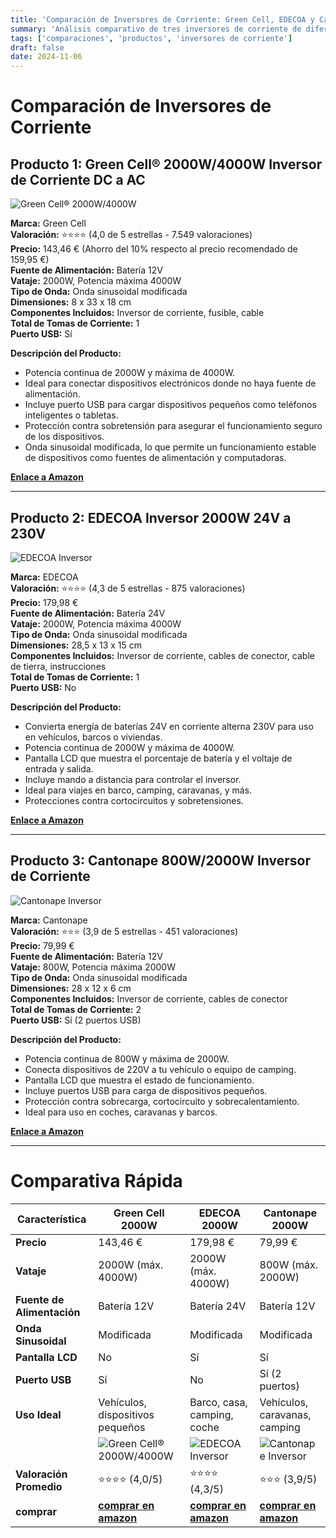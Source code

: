 ```yaml
---
title: 'Comparación de Inversores de Corriente: Green Cell, EDECOA y Cantonape'
summary: 'Análisis comparativo de tres inversores de corriente de diferentes marcas y potencias: Green Cell 2000W, EDECOA 2000W y Cantonape 800W.'
tags: ['comparaciones', 'productos', 'inversores de corriente']
draft: false
date: 2024-11-06
---
```


# Comparación de Inversores de Corriente

## Producto 1: Green Cell® 2000W/4000W Inversor de Corriente DC a AC

![Green Cell® 2000W/4000W](https://m.media-amazon.com/images/I/61nh1-xe2ML._AC_SX679_.jpg)

**Marca:** Green Cell  
**Valoración:** ⭐️⭐️⭐️⭐️ (4,0 de 5 estrellas - 7.549 valoraciones)  
**Precio:** 143,46 € (Ahorro del 10% respecto al precio recomendado de 159,95 €)  
**Fuente de Alimentación:** Batería 12V  
**Vataje:** 2000W, Potencia máxima 4000W  
**Tipo de Onda:** Onda sinusoidal modificada  
**Dimensiones:** 8 x 33 x 18 cm  
**Componentes Incluidos:** Inversor de corriente, fusible, cable  
**Total de Tomas de Corriente:** 1  
**Puerto USB:** Sí

**Descripción del Producto:**

- Potencia continua de 2000W y máxima de 4000W.
- Ideal para conectar dispositivos electrónicos donde no haya fuente de alimentación.
- Incluye puerto USB para cargar dispositivos pequeños como teléfonos inteligentes o tabletas.
- Protección contra sobretensión para asegurar el funcionamiento seguro de los dispositivos.
- Onda sinusoidal modificada, lo que permite un funcionamiento estable de dispositivos como fuentes de alimentación y computadoras.

**[Enlace a Amazon](https://amzn.to/4enEIWa)**

---

## Producto 2: EDECOA Inversor 2000W 24V a 230V

![EDECOA Inversor](https://m.media-amazon.com/images/I/717q1YTusEL._AC_SX679_.jpg)

**Marca:** EDECOA  
**Valoración:** ⭐️⭐️⭐️⭐️ (4,3 de 5 estrellas - 875 valoraciones)  
**Precio:** 179,98 €  
**Fuente de Alimentación:** Batería 24V  
**Vataje:** 2000W, Potencia máxima 4000W  
**Tipo de Onda:** Onda sinusoidal modificada  
**Dimensiones:** 28,5 x 13 x 15 cm  
**Componentes Incluidos:** Inversor de corriente, cables de conector, cable de tierra, instrucciones  
**Total de Tomas de Corriente:** 1  
**Puerto USB:** No

**Descripción del Producto:**

- Convierta energía de baterías 24V en corriente alterna 230V para uso en vehículos, barcos o viviendas.
- Potencia continua de 2000W y máxima de 4000W.
- Pantalla LCD que muestra el porcentaje de batería y el voltaje de entrada y salida.
- Incluye mando a distancia para controlar el inversor.
- Ideal para viajes en barco, camping, caravanas, y más.
- Protecciones contra cortocircuitos y sobretensiones.

**[Enlace a Amazon](https://amzn.to/48BZxMg)**

---

## Producto 3: Cantonape 800W/2000W Inversor de Corriente

![Cantonape Inversor](https://m.media-amazon.com/images/I/71kCL-+0flL._AC_SX679_.jpg)

**Marca:** Cantonape  
**Valoración:** ⭐️⭐️⭐️ (3,9 de 5 estrellas - 451 valoraciones)  
**Precio:** 79,99 €  
**Fuente de Alimentación:** Batería 12V  
**Vataje:** 800W, Potencia máxima 2000W  
**Tipo de Onda:** Onda sinusoidal modificada  
**Dimensiones:** 28 x 12 x 6 cm  
**Componentes Incluidos:** Inversor de corriente, cables de conector  
**Total de Tomas de Corriente:** 2  
**Puerto USB:** Sí (2 puertos USB)

**Descripción del Producto:**

- Potencia continua de 800W y máxima de 2000W.
- Conecta dispositivos de 220V a tu vehículo o equipo de camping.
- Pantalla LCD que muestra el estado de funcionamiento.
- Incluye puertos USB para carga de dispositivos pequeños.
- Protección contra sobrecarga, cortocircuito y sobrecalentamiento.
- Ideal para uso en coches, caravanas y barcos.

**[Enlace a Amazon](https://amzn.to/3YwV0pU)**

---

# Comparativa Rápida

| Característica             | **Green Cell 2000W**                                                                        | **EDECOA 2000W**                                                                   | **Cantonape 2000W**                                                                   |
| -------------------------- | ------------------------------------------------------------------------------------------- | ---------------------------------------------------------------------------------- | ------------------------------------------------------------------------------------- |
| **Precio**                 | 143,46 €                                                                                    | 179,98 €                                                                           | 79,99 €                                                                               |
| **Vataje**                 | 2000W (máx. 4000W)                                                                          | 2000W (máx. 4000W)                                                                 | 800W (máx. 2000W)                                                                     |
| **Fuente de Alimentación** | Batería 12V                                                                                 | Batería 24V                                                                        | Batería 12V                                                                           |
| **Onda Sinusoidal**        | Modificada                                                                                  | Modificada                                                                         | Modificada                                                                            |
| **Pantalla LCD**           | No                                                                                          | Sí                                                                                 | Sí                                                                                    |
| **Puerto USB**             | Sí                                                                                          | No                                                                                 | Sí (2 puertos)                                                                        |
| **Uso Ideal**              | Vehículos, dispositivos pequeños                                                            | Barco, casa, camping, coche                                                        | Vehículos, caravanas, camping                                                         |
|                            | ![Green Cell® 2000W/4000W](https://m.media-amazon.com/images/I/61nh1-xe2ML._AC_SX679_.jpg) | ![EDECOA Inversor](https://m.media-amazon.com/images/I/717q1YTusEL._AC_SX679_.jpg) | ![Cantonape Inversor](https://m.media-amazon.com/images/I/71kCL-+0flL._AC_SX679_.jpg) |
| **Valoración Promedio**    | ⭐️⭐️⭐️⭐️ (4,0/5)                                                                        | ⭐️⭐️⭐️⭐️ (4,3/5)                                                               | ⭐️⭐️⭐️ (3,9/5)                                                                     |
| **comprar**                | **[comprar en amazon](https://amzn.to/4enEIWa)**                                            | **[comprar en amazon](https://amzn.to/48BZxMg)**                                   | **[comprar en amazon](https://amzn.to/3YwV0pU)**                                      |
